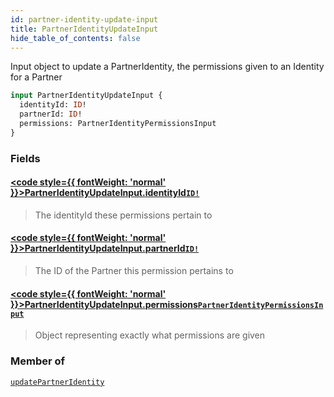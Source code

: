 ```yaml
---
id: partner-identity-update-input
title: PartnerIdentityUpdateInput
hide_table_of_contents: false
---
```








Input object to update a PartnerIdentity, the permissions given to an Identity for a Partner

```graphql
input PartnerIdentityUpdateInput {
  identityId: ID!
  partnerId: ID!
  permissions: PartnerIdentityPermissionsInput
}
```


### Fields

#### [<code style={{ fontWeight: 'normal' }}>PartnerIdentityUpdateInput.<b>identityId</b></code>](#)<Bullet />[`ID!`](/adminidentity/api/graphql-admin/reference/scalars/id) <Badge class="secondary" text="non-null"/> <Badge class="secondary" text="scalar"/>
> The identityId these permissions pertain to
> 

#### [<code style={{ fontWeight: 'normal' }}>PartnerIdentityUpdateInput.<b>partnerId</b></code>](#)<Bullet />[`ID!`](/adminidentity/api/graphql-admin/reference/scalars/id) <Badge class="secondary" text="non-null"/> <Badge class="secondary" text="scalar"/>
> The ID of the Partner this permission pertains to
> 

#### [<code style={{ fontWeight: 'normal' }}>PartnerIdentityUpdateInput.<b>permissions</b></code>](#)<Bullet />[`PartnerIdentityPermissionsInput`](/adminidentity/api/graphql-admin/reference/inputs/partner-identity-permissions-input) <Badge class="secondary" text="input"/>
> Object representing exactly what permissions are given
> 



### Member of

[`updatePartnerIdentity`](/adminidentity/api/graphql-admin/reference/mutations/update-partner-identity)  <Badge class="secondary" text="mutation"/>



